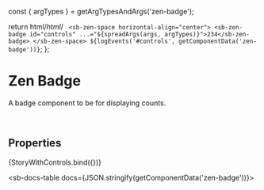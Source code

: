 const { argTypes } = getArgTypesAndArgs('zen-badge');

<Meta title="Graphics/Badge" component="zen-badge" argTypes={argTypes} />

  return html/*html*/ ` <sb-zen-space horizontal-align="center">
      <sb-zen-badge id="controls" ...="${spreadArgs(args, argTypes)}">234</sb-zen-badge>
    </sb-zen-space>
    ${logEvents('#controls', getComponentData('zen-badge'))}`;
};

# Zen Badge

A badge component to be for displaying counts.

<br />

## Properties

<Canvas>
  <Story
    name="default"
    args={{
      ...getDefaultArgs(argTypes),
    }}
  >
    {StoryWithControls.bind({})}
  </Story>
</Canvas>

<ArgsTable story="default" />

<sb-docs-table docs={JSON.stringify(getComponentData('zen-badge'))}></sb-docs-table>
